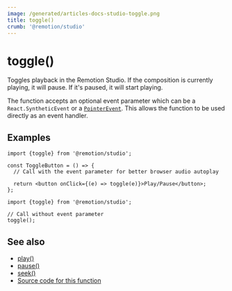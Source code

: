 ```yaml
---
image: /generated/articles-docs-studio-toggle.png
title: toggle()
crumb: '@remotion/studio'
---
```


# toggle()<AvailableFrom v="4.0.287"/>

Toggles playback in the Remotion Studio. If the composition is currently playing, it will pause. If it's paused, it will start playing.

The function accepts an optional event parameter which can be a `React.SyntheticEvent` or a [`PointerEvent`](https://developer.mozilla.org/en-US/docs/Web/API/PointerEvent). This allows the function to be used directly as an event handler.

## Examples

```tsx twoslash title="Toggle playback on button click"
import {toggle} from '@remotion/studio';

const ToggleButton = () => {
  // Call with the event parameter for better browser audio autoplay

  return <button onClick={(e) => toggle(e)}>Play/Pause</button>;
};
```

```tsx twoslash title="Toggle playback programmatically"
import {toggle} from '@remotion/studio';

// Call without event parameter
toggle();
```

## See also

- [play()](/docs/studio/play)
- [pause()](/docs/studio/pause)
- [seek()](/docs/studio/seek)
- [Source code for this function](https://github.com/remotion-dev/remotion/blob/main/packages/studio/src/api/toggle.ts)
